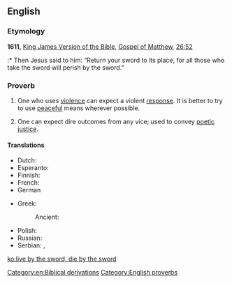 ==English==

===Etymology===
'''1611,''' [[w:King James Version of the Bible|King James Version of the Bible]], [[w:Gospel of Matthew|Gospel of Matthew]], [[s:Bible (King James)/Matthew#Chapter 26|26:52]]
:* Then Jesus said to him: “Return your sword to its place, for all those who take the sword will perish by the sword."

===Proverb===
{{head|en|proverb|head=[[live]] [[by]] [[the]] [[sword]], [[die]] [[by]] [[the]] [[sword]]}}

# One who uses [[violence]] can expect a violent [[response]]. It is better to try to use [[peaceful]] means wherever possible.
# {{figuratively}} One can expect dire outcomes from any vice; used to convey [[poetic justice]].

====Translations====
{{trans-top|one who uses violence can expect a violent response}}
* Dutch: {{t-|nl|wie leeft bij het zwaard, zal sterven bij het zwaard}}
* Esperanto: {{t-|eo|kiu glavon prenas, per glavo pereos}}
* Finnish: {{t-|fi|joka miekkaan tarttuu, se miekkaan hukkuu}}
* French: {{t-|fr|celui qui vit par l’épée, périra par l’épée}}
* German {{t-|de|Wer das Schwert ergreift, der soll durchs Schwert umkommen}}
{{trans-mid}}
* Greek: {{t-|el|πάντες όσοι πιάσωσι μάχαιραν διά μαχαίρας θέλουσιν απολεσθή|tr=pándes ósi piásosi mákheran dhiá makhéras thelusin apolesthí|sc=Grek}}
*: Ancient: {{tø|grc|πάντες γὰρ οἱ λαβόντες μάχαιραν ἐν μαχαίρῃ ἀπολοῦνται|tr=pantes gar hoi labontes maikaran en makairēi apolountai|sc=polytonic}}
* Polish: {{t+|pl|kto mieczem wojuje, ten od miecza ginie}}
* Russian: {{t-|ru|поднявший меч от меча и погибнет}}
* Serbian: {{t-|sr|ко од мача живи од мача и гине}}, {{t-|sr|ко се мача лача од мача и гине}}
{{trans-bottom}}

[[Category:en:Biblical derivations]]
[[Category:English proverbs]]

[[ko:live by the sword, die by the sword]]